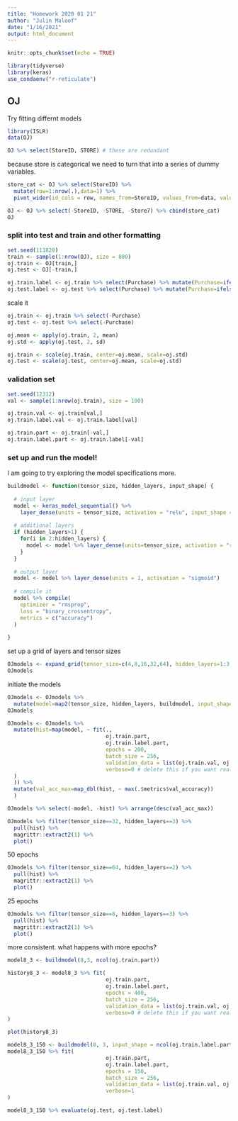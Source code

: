 ```yaml
---
title: "Homework 2020 01 21"
author: "Julin Maloof"
date: "1/16/2021"
output: html_document
---
```


```r
knitr::opts_chunk$set(echo = TRUE)
```

```r
library(tidyverse)
library(keras)
use_condaenv("r-reticulate")
```

## OJ
Try fitting differnt models
```r
library(ISLR)
data(OJ)
```


```r
OJ %>% select(StoreID, STORE) # these are redundant
```

because store is categorical we need to turn that into a series of dummy variables.
```r
store_cat <- OJ %>% select(StoreID) %>%
  mutate(row=1:nrow(.),data=1) %>%
  pivot_wider(id_cols = row, names_from=StoreID, values_from=data, values_fill=0, names_prefix="Store")
```

```r
OJ <- OJ %>% select(-StoreID, -STORE, -Store7) %>% cbind(store_cat)
OJ
```

### split into test and train and other formatting

```r
set.seed(111820)
train <- sample(1:nrow(OJ), size = 800)
oj.train <- OJ[train,]
oj.test <- OJ[-train,]
```

```r
oj.train.label <- oj.train %>% select(Purchase) %>% mutate(Purchase=ifelse(Purchase=="CH", 0, 1)) %>% pull(Purchase)
oj.test.label <- oj.test %>% select(Purchase) %>% mutate(Purchase=ifelse(Purchase=="CH", 0, 1)) %>% pull(Purchase)
```

scale it
```r
oj.train <- oj.train %>% select(-Purchase)
oj.test <- oj.test %>% select(-Purchase)

oj.mean <- apply(oj.train, 2, mean)
oj.std <- apply(oj.test, 2, sd)

oj.train <- scale(oj.train, center=oj.mean, scale=oj.std)
oj.test <- scale(oj.test, center=oj.mean, scale=oj.std)
```


### validation set

```r
set.seed(12312)
val <- sample(1:nrow(oj.train), size = 100)

oj.train.val <- oj.train[val,]
oj.train.label.val <- oj.train.label[val]

oj.train.part <- oj.train[-val,]
oj.train.label.part <- oj.train.label[-val]

```


### set up and run the model!



I am going to try exploring the model specifications more.

```r
buildmodel <- function(tensor_size, hidden_layers, input_shape) {
  
  # input layer
  model <- keras_model_sequential() %>% 
    layer_dense(units = tensor_size, activation = "relu", input_shape = input_shape ) 
  
  # additional layers
  if (hidden_layers>1) {
    for(i in 2:hidden_layers) {
      model <- model %>% layer_dense(units=tensor_size, activation = "relu")
    }
  }
  
  # output layer
  model <- model %>% layer_dense(units = 1, activation = "sigmoid")
  
  # compile it
  model %>% compile(
    optimizer = "rmsprop",
    loss = "binary_crossentropy",
    metrics = c("accuracy")
  )
  
}
```

set up a grid of layers and tensor sizes
```r
OJmodels <- expand_grid(tensor_size=c(4,8,16,32,64), hidden_layers=1:3, )
OJmodels
```

initiate the models
```r
OJmodels <- OJmodels %>%
  mutate(model=map2(tensor_size, hidden_layers, buildmodel, input_shape=ncol(oj.train)))
OJmodels
```

```r
OJmodels <- OJmodels %>%
  mutate(hist=map(model, ~ fit(.,
                               oj.train.part,
                               oj.train.label.part,
                               epochs = 200,
                               batch_size = 256,
                               validation_data = list(oj.train.val, oj.train.label.val),
                               verbose=0 # delete this if you want real-time plots
  )
  )) %>%
  mutate(val_acc_max=map_dbl(hist, ~ max(.$metrics$val_accuracy))
  )
```

```r
OJmodels %>% select(-model, -hist) %>% arrange(desc(val_acc_max))
```
```r
OJmodels %>% filter(tensor_size==32, hidden_layers==3) %>% 
  pull(hist) %>% 
  magrittr::extract2(1) %>%
  plot() 
```
50 epochs

```r
OJmodels %>% filter(tensor_size==64, hidden_layers==2) %>% 
  pull(hist) %>% 
  magrittr::extract2(1) %>%
  plot()
```

25 epochs

```r
OJmodels %>% filter(tensor_size==8, hidden_layers==3) %>% 
  pull(hist) %>% 
  magrittr::extract2(1) %>%
  plot()
```
more consistent.  what happens with more epochs?

```r
model8_3 <- buildmodel(8,3, ncol(oj.train.part))
```

```r
history8_3 <- model8_3 %>% fit(
                               oj.train.part,
                               oj.train.label.part,
                               epochs = 400,
                               batch_size = 256,
                               validation_data = list(oj.train.val, oj.train.label.val),
                               verbose=0 # delete this if you want real-time plots
)
```

```r
plot(history8_3)
```
```r
model8_3_150 <- buildmodel(8, 3, input_shape = ncol(oj.train.label.part))
model8_3_150 %>% fit(
                               oj.train.part,
                               oj.train.label.part,
                               epochs = 150,
                               batch_size = 256,
                               validation_data = list(oj.train.val, oj.train.label.val),
                               verbose=1 
)
```

```r
model8_3_150 %>% evaluate(oj.test, oj.test.label)
```


